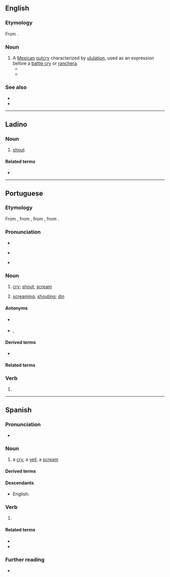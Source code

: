 {{also|gritó}}
==English==
===Etymology===
From {{bor|en|es|grito}}.

===Noun===
{{en-noun}}

# A [[Mexican]] [[outcry]] characterized by [[ululation]], used as an expression before a [[battle cry]] or [[ranchera]].
#* {{quote-book|en|title=A Persistent Revolution: History, Nationalism, and Politics in Mexico since 1968|first=Randal|last=Sheppard|publisher=[[w:University of New Mexico Press|University of New Mexico Press]]|location=Albuquerque, New Mexico|date=2016-06-01|page=140|url=https://books.google.com/books?id=E5f-CwAAQBAJ&pg=PA140|via=Google Books|passage=During the post-election turmoil, an estimated fifteen thousand people gathered at the [[w:Angel of Independence|Angel of Independence]] on Independence Day 1988 for a '''grito''' organized by the [[w:National Action Party (Mexico)|PAN]] that the party described as an event “that signifies the authentic freedom of Mexico” and that focused on repudiating electoral fraud.}}
#* {{quote-journal|en|title=Vicente Fernández, the King of Machos and Heartbreak|first=Maira|last=Garcia|work=[[w:The New York Times|The New York Times]]|date=2021-12-13|accessdate=2021-12-13|url=https://www.nytimes.com/2021/12/13/arts/music/vicente-fernandez-influence.html|passage=The night doesn’t begin to end until someone starts pouring [[tequila]], plays this song [“[[w:Por Tu Maldito Amor|Por Tu Maldito Amor]]”], and belts out a '''grito''' in their best [[w:Vicente Fernández|Chente]] voice — [[operatic]] and soaring with a tinge of [[melancholy]].}}

===See also===
* {{l|en|yahoo}}
* {{l|en|yeehaw}}

----

==Ladino==

===Noun===
{{lad-noun|g=m}}

# [[shout]]

====Related terms====
* {{l|lad|gritar}}

----

==Portuguese==
{{wikipedia|lang=pt}}

===Etymology===
From {{inh|pt|roa-opt|grito}}, from {{m|roa-opt|gritar}}, from {{der|pt|VL.|*critare}}, from {{der|pt|la|quirito}}.

===Pronunciation===
* {{IPA|pt|/ˈɡɾi.tu/}}
* {{a|South Brazil}} {{IPA|pt|/ˈɡɾi.to/}}
* {{hyphenation|pt|gri|to}}

===Noun===
{{pt-noun|m}}

# [[cry]]; [[shout]]; [[scream]]
#: {{syn|pt|berro|clamor}}
# {{lb|pt|uncountable}} [[screaming]]; [[shouting]]; [[din]]
#: {{syn|pt|Thesaurus:gritaria}}

====Antonyms====
* {{sense|shout}} {{l|pt|sussurro}}
* {{sense|din}} {{l|pt|silêncio}}, {{l|pt|calma}}

====Derived terms====
* {{l|pt|grito de guerra}}

====Related terms====
{{rel4
|pt|grita
|gritadeira
|gritador
|gritalhão
|gritante
|gritar
|gritaria
}}

===Verb===
{{head|pt|verb form}}

# {{pt-verb-form-of|gritar}}

{{topics|pt|Sound}}

----

==Spanish==

===Pronunciation===
{{es-IPA}}
* {{audio|es|LL-Q1321 (spa)-AdrianAbdulBaha-grito.wav|Audio (Colombia)}}

===Noun===
{{es-noun|m}}

# a [[cry]], a [[yell]], a [[scream]]

====Derived terms====
{{der3|es
|a grito herido
|a grito limpio
|a grito pelado
|poner el grito en el cielo
|último grito}}

====Descendants====
* English: {{l|en|grito}}

===Verb===
{{head|es|verb form}}

# {{es-verb form of|ending=ar|mood=indicative|tense=present|pers=1|number=singular|gritar}}

====Related terms====
* {{l|es|gritar}}
* {{l|es|gritón}}

===Further reading===
* {{R:DRAE}}